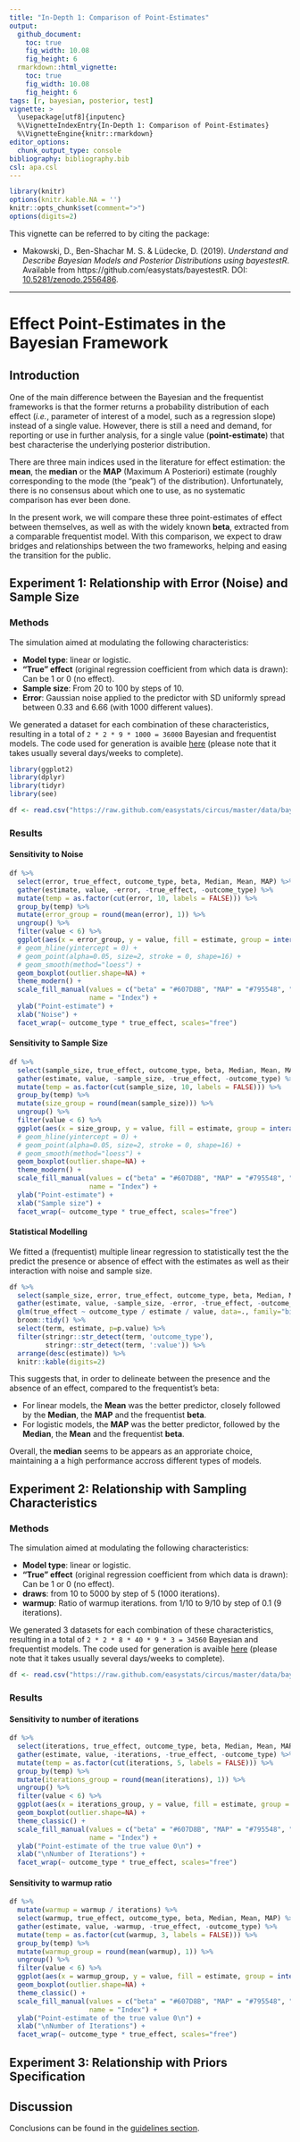 ```yaml
---
title: "In-Depth 1: Comparison of Point-Estimates"
output: 
  github_document:
    toc: true
    fig_width: 10.08
    fig_height: 6
  rmarkdown::html_vignette:
    toc: true
    fig_width: 10.08
    fig_height: 6
tags: [r, bayesian, posterior, test]
vignette: >
  \usepackage[utf8]{inputenc}
  %\VignetteIndexEntry{In-Depth 1: Comparison of Point-Estimates}
  %\VignetteEngine{knitr::rmarkdown}
editor_options: 
  chunk_output_type: console
bibliography: bibliography.bib
csl: apa.csl
---
```


```r
library(knitr)
options(knitr.kable.NA = '')
knitr::opts_chunk$set(comment=">")
options(digits=2)
```


This vignette can be referred to by citing the package:

- Makowski, D., Ben-Shachar M. S. \& Lüdecke, D. (2019). *Understand and Describe Bayesian Models and Posterior Distributions using bayestestR*. Available from https://github.com/easystats/bayestestR. DOI: [10.5281/zenodo.2556486](https://zenodo.org/record/2556486).

---

# Effect Point-Estimates in the Bayesian Framework


## Introduction 

One of the main difference between the Bayesian and the frequentist frameworks is that the former returns a probability distribution of each effect (*i.e.*, parameter of interest of a model, such as a regression slope) instead of a single value. However, there is still a need and demand, for reporting or use in further analysis, for a single value (**point-estimate**) that best characterise the underlying posterior distribution.

There are three main indices used in the literature for effect estimation: the **mean**, the **median** or the **MAP** (Maximum A Posteriori) estimate (roughly corresponding to the mode (the "peak") of the distribution). Unfortunately, there is no consensus about which one to use, as no systematic comparison has ever been done.

In the present work, we will compare these three point-estimates of effect between themselves, as well as with the widely known **beta**, extracted from a comparable frequentist model. With this comparison, we expect to draw bridges and relationships between the two frameworks, helping and easing the transition for the public.


## Experiment 1: Relationship with Error (Noise) and Sample Size


### Methods


The simulation aimed at modulating the following characteristics:

- **Model type**: linear or logistic.
- **"True" effect** (original regression coefficient from which data is drawn): Can be 1 or 0 (no effect).
- **Sample size**: From 20 to 100 by steps of 10.
- **Error**: Gaussian noise applied to the predictor with SD uniformly spread between 0.33 and 6.66 (with 1000 different values).

We generated a dataset for each combination of these characteristics, resulting in a total of `2 * 2 * 9 * 1000 = 36000` Bayesian and frequentist models. The code used for generation is avaible [here](https://easystats.github.io/circus/articles/bayesian_indices.html) (please note that it takes usually several days/weeks to complete).

```r
library(ggplot2)
library(dplyr)
library(tidyr)
library(see)

df <- read.csv("https://raw.github.com/easystats/circus/master/data/bayesSim_study1.csv")
```




### Results


#### Sensitivity to Noise

```r
df %>%
  select(error, true_effect, outcome_type, beta, Median, Mean, MAP) %>%
  gather(estimate, value, -error, -true_effect, -outcome_type) %>%
  mutate(temp = as.factor(cut(error, 10, labels = FALSE))) %>% 
  group_by(temp) %>% 
  mutate(error_group = round(mean(error), 1)) %>% 
  ungroup() %>% 
  filter(value < 6) %>% 
  ggplot(aes(x = error_group, y = value, fill = estimate, group = interaction(estimate, error_group))) +
  # geom_hline(yintercept = 0) +
  # geom_point(alpha=0.05, size=2, stroke = 0, shape=16) +
  # geom_smooth(method="loess") +
  geom_boxplot(outlier.shape=NA) +
  theme_modern() +
  scale_fill_manual(values = c("beta" = "#607D8B", "MAP" = "#795548", "Mean" = "#FF9800", "Median" = "#FFEB3B"),
                    name = "Index") +
  ylab("Point-estimate") +
  xlab("Noise") +
  facet_wrap(~ outcome_type * true_effect, scales="free") 
```


#### Sensitivity to Sample Size

```r
df %>%
  select(sample_size, true_effect, outcome_type, beta, Median, Mean, MAP) %>%
  gather(estimate, value, -sample_size, -true_effect, -outcome_type) %>%
  mutate(temp = as.factor(cut(sample_size, 10, labels = FALSE))) %>% 
  group_by(temp) %>% 
  mutate(size_group = round(mean(sample_size))) %>% 
  ungroup() %>% 
  filter(value < 6) %>% 
  ggplot(aes(x = size_group, y = value, fill = estimate, group = interaction(estimate, size_group))) +
  # geom_hline(yintercept = 0) +
  # geom_point(alpha=0.05, size=2, stroke = 0, shape=16) +
  # geom_smooth(method="loess") +
  geom_boxplot(outlier.shape=NA) +
  theme_modern() +
  scale_fill_manual(values = c("beta" = "#607D8B", "MAP" = "#795548", "Mean" = "#FF9800", "Median" = "#FFEB3B"),
                    name = "Index") +
  ylab("Point-estimate") +
  xlab("Sample size") +
  facet_wrap(~ outcome_type * true_effect, scales="free")
```



#### Statistical Modelling

We fitted a (frequentist) multiple linear regression to statistically test the the predict the presence or absence of effect with the estimates as well as their interaction with noise and sample size.

```r
df %>%
  select(sample_size, error, true_effect, outcome_type, beta, Median, Mean, MAP) %>%
  gather(estimate, value, -sample_size, -error, -true_effect, -outcome_type) %>%
  glm(true_effect ~ outcome_type / estimate / value, data=., family="binomial") %>%
  broom::tidy() %>%
  select(term, estimate, p=p.value) %>%
  filter(stringr::str_detect(term, 'outcome_type'),
         stringr::str_detect(term, ':value')) %>%
  arrange(desc(estimate)) %>% 
  knitr::kable(digits=2) 
```


This suggests that, in order to delineate between the presence and the absence of an effect, compared to the frequentist's beta:

- For linear models, the **Mean** was the better predictor, closely followed by the **Median**, the **MAP** and the frequentist **beta**.
- For logistic models, the **MAP** was the better predictor, followed by the **Median**, the **Mean** and the frequentist **beta**.

Overall, the **median** seems to be appears as an approriate choice, maintaining a a high performance accross different types of models.

<!-- ```{r, message=FALSE, warning=FALSE} -->
<!-- df %>% -->
<!--   select(sample_size, error, true_effect, outcome_type, beta, Median, Mean, MAP) %>% -->
<!--   gather(estimate, value, -sample_size, -error, -true_effect, -outcome_type) %>% -->
<!--   glm(true_effect ~ outcome_type / value * estimate * sample_size * error, data=., family="binomial") %>% -->
<!--   broom::tidy() %>% -->
<!--   select(term, estimate, p=p.value) %>% -->
<!--   filter(stringr::str_detect(term, 'outcome_type'), -->
<!--          stringr::str_detect(term, ':value')) %>% -->
<!--   mutate( -->
<!--     sample_size = stringr::str_detect(term, 'sample_size'), -->
<!--     error = stringr::str_detect(term, 'error'), -->
<!--     term = stringr::str_remove(term, "estimate"), -->
<!--     term = stringr::str_remove(term, "outcome_type"), -->
<!--     p = paste0(sprintf("%.2f", p), ifelse(p < .001, "***", ifelse(p < .01, "**", ifelse(p < .05, "*", ""))))) %>% -->
<!--   arrange(sample_size, error, term) %>%  -->
<!--   select(-sample_size, -error) %>%  -->
<!--   knitr::kable(digits=2)  -->
<!-- ``` -->


<!-- This suggests that, in order to delineate between the presence and the absence of an effect, compared to the frequentist's beta: -->

<!-- - For linear Models; -->

<!--   - The **mean**, followed closely by the **median**, and the **MAP** estimate had a superior performance, altough not significantly. -->
<!--   - The **mean**, followed closely by the **median**, and the **MAP** estimate, were less affected by noise, altough not significantly. -->
<!--   - No difference for the sensitivity to sample size was found. -->

<!-- - For logistic models: -->

<!--   - The **MAP** estimate, followed by the **median** and the **mean**, estimate had a superior performance. -->
<!--   - The **MAP** estimate, followed by the **median**, and the **mean**, were less affected by noise, altough not significantly. -->
<!--   - The **MAP** estimate, followed by the **mean**, and the **median**, were less affected by sample size, altough not significantly. -->


## Experiment 2: Relationship with Sampling Characteristics



### Methods

The simulation aimed at modulating the following characteristics:

- **Model type**: linear or logistic.
- **"True" effect** (original regression coefficient from which data is drawn): Can be 1 or 0 (no effect).
- **draws**: from 10 to 5000 by step of 5 (1000 iterations).
- **warmup**: Ratio of warmup iterations. from 1/10 to 9/10 by step of 0.1 (9 iterations).

We generated 3 datasets for each combination of these characteristics, resulting in a total of `2 * 2 * 8 * 40 * 9 * 3 = 34560` Bayesian and frequentist models. The code used for generation is avaible [here](https://easystats.github.io/circus/articles/bayesian_indices.html) (please note that it takes usually several days/weeks to complete).

```r
df <- read.csv("https://raw.github.com/easystats/circus/master/data/bayesSim_study2.csv")
```

### Results


#### Sensitivity to number of iterations

```r
df %>%
  select(iterations, true_effect, outcome_type, beta, Median, Mean, MAP) %>%
  gather(estimate, value, -iterations, -true_effect, -outcome_type) %>%
  mutate(temp = as.factor(cut(iterations, 5, labels = FALSE))) %>% 
  group_by(temp) %>% 
  mutate(iterations_group = round(mean(iterations), 1)) %>% 
  ungroup() %>% 
  filter(value < 6) %>%
  ggplot(aes(x = iterations_group, y = value, fill = estimate, group = interaction(estimate, iterations_group))) +
  geom_boxplot(outlier.shape=NA) +
  theme_classic() +
  scale_fill_manual(values = c("beta" = "#607D8B", "MAP" = "#795548", "Mean" = "#FF9800", "Median" = "#FFEB3B"),
                    name = "Index") +
  ylab("Point-estimate of the true value 0\n") +
  xlab("\nNumber of Iterations") +
  facet_wrap(~ outcome_type * true_effect, scales="free") 
```


#### Sensitivity to warmup ratio

```r
df %>%
  mutate(warmup = warmup / iterations) %>% 
  select(warmup, true_effect, outcome_type, beta, Median, Mean, MAP) %>%
  gather(estimate, value, -warmup, -true_effect, -outcome_type) %>%
  mutate(temp = as.factor(cut(warmup, 3, labels = FALSE))) %>% 
  group_by(temp) %>% 
  mutate(warmup_group = round(mean(warmup), 1)) %>% 
  ungroup() %>% 
  filter(value < 6) %>% 
  ggplot(aes(x = warmup_group, y = value, fill = estimate, group = interaction(estimate, warmup_group))) +
  geom_boxplot(outlier.shape=NA) +
  theme_classic() +
  scale_fill_manual(values = c("beta" = "#607D8B", "MAP" = "#795548", "Mean" = "#FF9800", "Median" = "#FFEB3B"),
                    name = "Index") +
  ylab("Point-estimate of the true value 0\n") +
  xlab("\nNumber of Iterations") +
  facet_wrap(~ outcome_type * true_effect, scales="free") 
```

## Experiment 3: Relationship with Priors Specification


## Discussion

Conclusions can be found in the [guidelines section](https://easystats.github.io/bayestestR/articles/guidelines.html).
